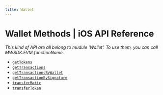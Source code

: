 ```yaml
---
title: Wallet
---
```


# Wallet Methods | iOS API Reference

*This kind of API are all belong to mudule 'Wallet'. To use them, you can call MWSDK.EVM.functionName.*

- [`getTokens`](/api-reference/ios/polygon/wallet/getTokens)
- [`getTransactions`](/api-reference/ios/polygon/wallet/getTransactions)
- [`getTransactionsByWallet`](/api-reference/ios/polygon/wallet/getTransactionsByWallet)
- [`getTransactionBySignature`](/api-reference/ios/polygon/wallet/getTransactionBySignature)
- [`transferMatic`](/api-reference/ios/polygon/wallet/transferMatic)
- [`transferToken`](/api-reference/ios/polygon/wallet/transferToken)